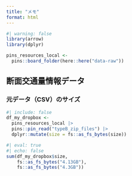 ```yaml
---
title: "メモ"
format: html
---
```


```r
#| warning: false
library(arrow)
library(dplyr)
```

```r
pins_resources_local <-
  pins::board_folder(here::here("data-raw"))
```

## 断面交通量情報データ

### 元データ（CSV）のサイズ

```r
#| include: false
df_my_dropbox <- 
  pins_resources_local |> 
  pins::pin_read("typeB_zip_files") |> 
  dplyr::mutate(size = fs::as_fs_bytes(size))
```

```r
#| eval: true
#| echo: false
sum(df_my_dropbox$size, 
    fs::as_fs_bytes("4.13GB"), 
    fs::as_fs_bytes("4.3GB"))
```
